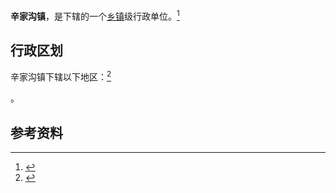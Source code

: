 {{中国乡级行政区|61/08/29/101/000}}

'''辛家沟镇'''，是{{PRC admin/fullname|61/08/29/101/000|3}}下辖的一个[[乡镇|乡镇]]级行政单位。<ref>{{PRC admin/ref sgc|{{PRC admin/parent|61/08/29/101/000}}}}</ref>

== 行政区划 ==

辛家沟镇下辖以下地区：<ref>{{PRC admin/ref sgc|61/08/29/101/000}}</ref>

{{PRC admin/children|61/08/29/101/000}}。

== 参考资料 ==

{{reflist}}

{{行政区划小作品}}
{{PRC admin/navcat|61/08/29/101/000}}